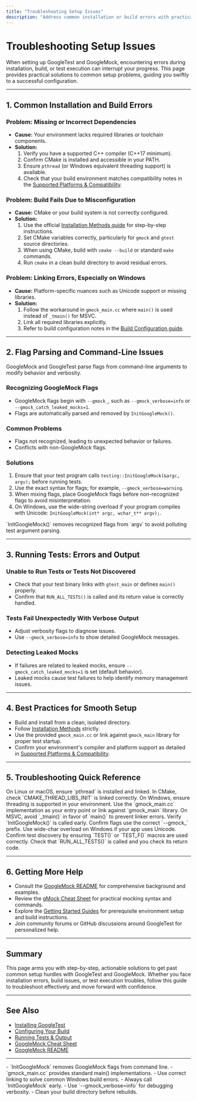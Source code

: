 ```yaml
---
title: "Troubleshooting Setup Issues"
description: "Address common installation or build errors with practical solutions. This page provides hints and known issues for resolving problems during setup, giving users a fast track to successful configuration and execution."
---
```


# Troubleshooting Setup Issues

When setting up GoogleTest and GoogleMock, encountering errors during installation, build, or test execution can interrupt your progress. This page provides practical solutions to common setup problems, guiding you swiftly to a successful configuration.

---

## 1. Common Installation and Build Errors

### Problem: Missing or Incorrect Dependencies
- **Cause:** Your environment lacks required libraries or toolchain components.
- **Solution:**
  1. Verify you have a supported C++ compiler (C++17 minimum).
  2. Confirm CMake is installed and accessible in your PATH.
  3. Ensure `pthread` (or Windows equivalent threading support) is available.
  4. Check that your build environment matches compatibility notes in the [Supported Platforms & Compatibility](/overview/introduction-getting-started/supported-platforms).

### Problem: Build Fails Due to Misconfiguration
- **Cause:** CMake or your build system is not correctly configured.
- **Solution:**
  1. Use the official [Installation Methods guide](/getting-started/preparation-installation/installation-methods) for step-by-step instructions.
  2. Set CMake variables correctly, particularly for `gmock` and `gtest` source directories.
  3. When using CMake, build with `cmake --build` or standard `make` commands.
  4. Run `cmake` in a clean build directory to avoid residual errors.

### Problem: Linking Errors, Especially on Windows
- **Cause:** Platform-specific nuances such as Unicode support or missing libraries.
- **Solution:**
  1. Follow the workaround in `gmock_main.cc` where `main()` is used instead of `_tmain()` for MSVC.
  2. Link all required libraries explicitly.
  3. Refer to build configuration notes in the [Build Configuration guide](/getting-started/preparation-installation/build-configuration).

---

## 2. Flag Parsing and Command-Line Issues

GoogleMock and GoogleTest parse flags from command-line arguments to modify behavior and verbosity.

### Recognizing GoogleMock Flags
- GoogleMock flags begin with `--gmock_`, such as `--gmock_verbose=info` or `--gmock_catch_leaked_mocks=1`.
- Flags are automatically parsed and removed by `InitGoogleMock()`.

### Common Problems
- Flags not recognized, leading to unexpected behavior or failures.
- Conflicts with non-GoogleMock flags.

### Solutions
1. Ensure that your test program calls `testing::InitGoogleMock(&argc, argv);` before running tests.
2. Use the exact syntax for flags; for example, `--gmock_verbose=warning`.
3. When mixing flags, place GoogleMock flags before non-recognized flags to avoid misinterpretation.
4. On Windows, use the wide-string overload if your program compiles with Unicode: `InitGoogleMock(int* argc, wchar_t** argv);`.

<Note>
`InitGoogleMock()` removes recognized flags from `argv` to avoid polluting test argument parsing.
</Note>

---

## 3. Running Tests: Errors and Output

### Unable to Run Tests or Tests Not Discovered
- Check that your test binary links with `gtest_main` or defines `main()` properly.
- Confirm that `RUN_ALL_TESTS()` is called and its return value is correctly handled.

### Tests Fail Unexpectedly With Verbose Output
- Adjust verbosity flags to diagnose issues.
- Use `--gmock_verbose=info` to show detailed GoogleMock messages.

### Detecting Leaked Mocks
- If failures are related to leaked mocks, ensure `--gmock_catch_leaked_mocks=1` is set (default behavior).
- Leaked mocks cause test failures to help identify memory management issues.

---

## 4. Best Practices for Smooth Setup

- Build and install from a clean, isolated directory.
- Follow [Installation Methods](/getting-started/preparation-installation/installation-methods) strictly.
- Use the provided `gmock_main.cc` or link against `gmock_main` library for proper test startup.
- Confirm your environment's compiler and platform support as detailed in [Supported Platforms & Compatibility](/overview/introduction-getting-started/supported-platforms).

---

## 5. Troubleshooting Quick Reference

<AccordionGroup title="Quick Troubleshooting Checklist">
<Accordion title="Build Fails with Missing pthread Threading Library">
On Linux or macOS, ensure `pthread` is installed and linked. In CMake, check `CMAKE_THREAD_LIBS_INIT` is linked correctly. On Windows, ensure threading is supported in your environment.
</Accordion>
<Accordion title="Linker Errors Related to main Function">
Use the `gmock_main.cc` implementation as your entry point or link against `gmock_main` library. On MSVC, avoid `_tmain()` in favor of `main()` to prevent linker errors.
</Accordion>
<Accordion title="Flags Not Being Parsed / Parsed Incorrectly">
Verify `InitGoogleMock()` is called early. Confirm flags use the correct `--gmock_` prefix. Use wide-char overload on Windows if your app uses Unicode.
</Accordion>
<Accordion title="Tests Not Running or Are Ignored">
Confirm test discovery by ensuring `TEST()` or `TEST_F()` macros are used correctly. Check that `RUN_ALL_TESTS()` is called and you check its return code.
</Accordion>
</AccordionGroup>

---

## 6. Getting More Help

- Consult the [GoogleMock README](https://github.com/google/googletest/blob/main/googlemock/README.md) for comprehensive background and examples.
- Review the [gMock Cheat Sheet](https://google.github.io/googletest/gmock_cheat_sheet.html) for practical mocking syntax and commands.
- Explore the [Getting Started Guides](/getting-started/preparation-installation) for prerequisite environment setup and build instructions.
- Join community forums or GitHub discussions around GoogleTest for personalized help.

---

## Summary
This page arms you with step-by-step, actionable solutions to get past common setup hurdles with GoogleTest and GoogleMock. Whether you face installation errors, build issues, or test execution troubles, follow this guide to troubleshoot effectively and move forward with confidence.

---

## See Also
- [Installing GoogleTest](/getting-started/preparation-installation/installation-methods)
- [Configuring Your Build](/getting-started/preparation-installation/build-configuration)
- [Running Tests & Output](/getting-started/first-steps-usage/running-tests)
- [GoogleMock Cheat Sheet](https://google.github.io/googletest/gmock_cheat_sheet.html)
- [GoogleMock README](https://github.com/google/googletest/blob/main/googlemock/README.md)

---

<CardGroup cols={2}>
<Card title="Relevant Code Insights">
- `InitGoogleMock` removes GoogleMock flags from command line.
- `gmock_main.cc` provides standard main() implementations.
- Use correct linking to solve common Windows build errors.
</Card>
<Card title="Practical Tips">
- Always call `InitGoogleMock` early.
- Use `--gmock_verbose=info` for debugging verbosity.
- Clean your build directory before rebuilds.
</Card>
</CardGroup>
